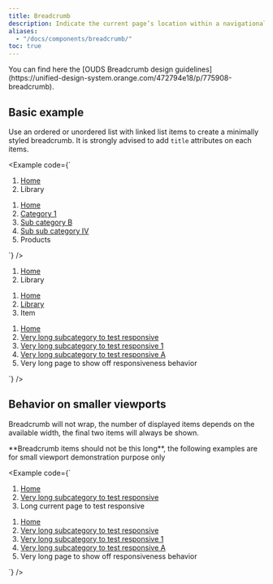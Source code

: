 ```yaml
---
title: Breadcrumb
description: Indicate the current page’s location within a navigational hierarchy that automatically adds separators via CSS.
aliases:
  - "/docs/components/breadcrumb/"
toc: true
---
```


<Callout type="info">
You can find here the [OUDS Breadcrumb design guidelines](https://unified-design-system.orange.com/472794e18/p/775908-breadcrumb).
</Callout>

## Basic example

Use an ordered or unordered list with linked list items to create a minimally styled breadcrumb. It is strongly advised to add `title` attributes on each items.

<Example code={`<nav aria-label="basic breadcrumb">
    <ol class="breadcrumb">
      <li class="breadcrumb-item"><a href="#" title="Home">Home</a></li>
      <li class="breadcrumb-item active" aria-current="page"><span title="Library">Library</span></li>
    </ol>
  </nav>

  <nav aria-label="full breadcrumb">
    <ol class="breadcrumb">
      <li class="breadcrumb-item"><a href="#" title="Home">Home</a></li>
      <li class="breadcrumb-item"><a href="#" title="Category 1">Category 1</a></li>
      <li class="breadcrumb-item"><a href="#" title="Sub category B">Sub category B</a></li>
      <li class="breadcrumb-item"><a href="#" title="Sub sub category IV">Sub sub category IV</a></li>
      <li class="breadcrumb-item active" aria-current="page"><span title="Products">Products</span></li>
    </ol>
  </nav>`} />

<BootstrapCompatibility>
<Example code={`<nav aria-label="breadcrumb bs l2">
    <ol class="breadcrumb">
      <li class="breadcrumb-item"><a href="#">Home</a></li>
      <li class="breadcrumb-item active" aria-current="page">Library</li>
    </ol>
  </nav>

  <nav aria-label="breadcrumb bs l3">
    <ol class="breadcrumb">
      <li class="breadcrumb-item"><a href="#">Home</a></li>
      <li class="breadcrumb-item"><a href="#">Library</a></li>
      <li class="breadcrumb-item active" aria-current="page">Item</li>
    </ol>
  </nav>

  <nav aria-label="breadcrumb bs l4">
    <ol class="breadcrumb">
      <li class="breadcrumb-item"><a href="#">Home</a></li>
      <li class="breadcrumb-item"><a href="#">Very long subcategory to test responsive</a></li>
      <li class="breadcrumb-item"><a href="#">Very long subcategory to test responsive 1</a></li>
      <li class="breadcrumb-item"><a href="#">Very long subcategory to test responsive A</a></li>
      <li class="breadcrumb-item active" aria-current="page">Very long page to show off responsiveness behavior</li>
    </ol>
  </nav>`} />
</BootstrapCompatibility>

## Behavior on smaller viewports

Breadcrumb will not wrap, the number of displayed items depends on the available width, the final two items will always be shown.

<Callout type="danger">
**Breadcrumb items should not be this long**, the following examples are for small viewport demonstration purpose only
</Callout>

<Example code={`<nav aria-label="large breadcrumb">
    <ol class="breadcrumb">
      <li class="breadcrumb-item"><a href="/" title="Home">Home</a></li>
      <li class="breadcrumb-item"><a href="#" title="Very long subcategory to test responsive">Very long subcategory to test responsive</a></li>
      <li class="breadcrumb-item active" aria-current="page"><span title="Long current page to test responsive">Long current page to test responsive</span></li>
    </ol>
  </nav>

  <nav aria-label="very large breadcrumb">
    <ol class="breadcrumb">
      <li class="breadcrumb-item"><a href="#" title="Home">Home</a></li>
      <li class="breadcrumb-item"><a href="#" title="Very long subcategory to test responsive">Very long subcategory to test responsive</a></li>
      <li class="breadcrumb-item"><a href="#" title="Very long subcategory to test responsive 1">Very long subcategory to test responsive 1</a></li>
      <li class="breadcrumb-item"><a href="#" title="Very long subcategory to test responsive A">Very long subcategory to test responsive A</a></li>
      <li class="breadcrumb-item active" aria-current="page"><span title="Very long page to show off responsiveness behavior">Very long page to show off responsiveness behavior</span></li>
    </ol>
  </nav>`} />
